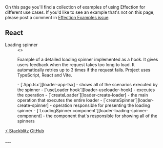On this page you'll find a collection of examples of using Effection for different use cases. If you'd like to see an
example that's not on this page, please post a comment in [Effection Examples issue][examples-issue].

## React

<dl>
  <dt class="font-bold text-lg">Loading spinner</dt>
  <dd>
    <>
      <p class="mt-0">Example of a detailed loading spinner implemented as a hook. It gives users feedback when the request takes too long to load. It automatically retries up to 3 times if the request fails. Project uses TypeScript, React and Vite.</p>
      - [`App.tsx`][loader-app-tsx] - shows all of the scenarios executed by the spinner
      - [`useLoader hook`][loader-useloader-hook] - executes the operation
      - [`createLoader`][loader-create-loader] - the main operation that executes the entire loader
      - [`createSpinner`][loader-create-spinner] - operation responsible for presenting the loading spinner
      - [`LoadingSpinner component`][loader-loading-spinner-component] - the component that's responsible for showing all of the spinners
    </>
  </dd>
  <p>
    <a href="https://stackblitz.com/~/github.com/taras/effection-react-loadingspinner" class="border rounded-full p-2 underline-none no-underline hover:bg-slate-100">⚡️ Stackblitz</a>
    <a href="https://github.com/taras/effection-react-loadingspinner" class="ml-2 border rounded-full p-2 underline-none no-underline hover:bg-slate-100">GitHub</a>
  </p>
</dl>
---

[examples-issue]: https://github.com/thefrontside/effection/issues/869
[loader-app-tsx]: https://github.com/taras/effection-react-loadingspinner/blob/main/src/App.tsx#L19-L100
[loader-useloader-hook]: https://github.com/taras/effection-react-loadingspinner/blob/main/src/hooks/useLoader.tsx#L36
[loader-create-loader]: https://github.com/taras/effection-react-loadingspinner/blob/main/src/operations/createLoader.tsx
[loader-create-spinner]: https://github.com/taras/effection-react-loadingspinner/blob/main/src/operations/createSpinner.tsx